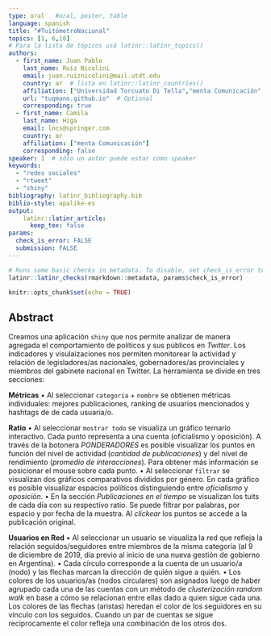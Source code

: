 ```yaml
---
type: oral   #oral, poster, table
language: spanish
title: "#TuitómetroNacional"
topics: [1, 6,10]
# Para la lista de tópicos usá latinr::latinr_topics()
authors:
  - first_name: Juan Pablo
    last_name: Ruiz Nicolini
    email: juan.ruiznicolini@mail.utdt.edu
    country: ar  # lista en latinr::latinr_countries()
    affiliation: ["Universidad Torcuato Di Tella","menta Comunicación" ]
    url: "tuqmano.github.io"  # Optional 
    corresponding: true
  - first_name: Camila 
    last_name: Higa
    email: lncs@springer.com
    country: ar
    affiliation: ["menta Comunicación"]
    corresponding: false
speaker: 1  # sólo un autor puede estar como speaker
keywords: 
  - "redes sociales"
  - "rtweet"
  - "shiny"
bibliography: latinr_bibliography.bib
biblio-style: apalike-es   
output: 
    latinr::latinr_article:
      keep_tex: false
params: 
  check_is_error: FALSE
  submission: FALSE
---
```



```r
# Runs some basic checks in metadata. To disable, set check_is_error to FALSE
latinr::latinr_checks(rmarkdown::metadata, params$check_is_error)
```


```r
knitr::opts_chunk$set(echo = TRUE)
```


## Abstract 

Creamos una aplicación `shiny` que nos permite analizar de manera agregada el comportamiento de políticos y sus públicos en *Twitter*. Los indicadores y visulaizaciones nos permiten monitorear la actividad y relación de legisladores/as nacionales, gobernadores/as provinciales y miembros del gabinete nacional en Twitter. La herramienta se divide en tres secciones:

**Métricas**
• Al seleccionar `categoría` $+$ `nombre` se obtienen métricas individuales: mejores publicaciones, ranking de usuarios mencionados y hashtags de de cada usuaria/o.

**Ratio**
• Al seleccionar `mostrar todo` se visualiza un gráfico ternario interactivo. Cada punto representa a una cuenta (oficialismo y oposición). A través de la botonera *PONDERADORES* es posible visualizar los puntos en función del nivel de actividad (*cantidad de publicaciones*) y del nivel de rendimiento (*promedio de interacciones*). Para obtener más información se posicionar el mouse sobre cada punto.
• Al seleccionar `filtrar` se visualizan dos gráficos comparativos divididos por género. En cada gráfico es posible visualizar espacios políticos distinguiendo entre *oficialismo* y *oposición*.
• En la sección *Publicaciones en el tiempo* se visualizan los tuits de cada día con su respectivo ratio. Se puede filtrar por palabras, por espacio y por fecha de la muestra. Al *clickear* los puntos se accede a la publicación original.


**Usuarios en Red**
• Al seleccionar un usuario se visualiza la red que refleja la relación seguidos/seguidores entre miembros de la misma categoría (al 9 de diciembre de 2019, día previo al inicio de una nueva gestión de gobierno en Argentina).
• Cada círculo corresponde a la cuenta de un usuario/a (nodo) y las flechas marcan la dirección de quién sigue a quién.
• Los colores de los usuarios/as (nodos circulares) son asignados luego de haber agrupado cada una de las cuentas con un método de *clusterización random walk* en base a cómo se relacionan entre ellas dado a quien sigue cada una. Los colores de las flechas (aristas) heredan el color de los seguidores en su vínculo con los seguidos. Cuando un par de cuentas se sigue reciprocamente el color refleja una combinación de los otros dos.
